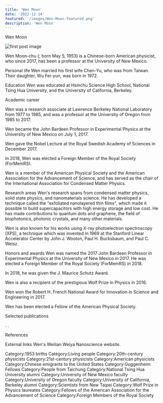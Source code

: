 ```yaml
---
title: 'Wen Moon'
date: '2022-12-14'
featured: '/images/Wen-Moon-featured.png'
description: 'Wen Moon'
---
```


Wen Moon

![first post image](/images/Wen-Moon.png)

Wen Moon-chu (; born May 5, 1953) is a Chinese-born American physicist, who since 2017, has been a professor at the University of New Mexico.

Personal life 
Wen married his first wife Chen-Yu, who was from Taiwan. Their daughter, Wu Fei-yun, was born in 1972.

Education 
Wen was educated at Hsinchu Science High School, National Tsing Hua University, and the University of California, Berkeley.

Academic career 

Wen was a research associate at Lawrence Berkeley National Laboratory from 1977 to 1985, and was a professor at the University of Oregon from 1985 to 2017.

Wen became the John Bardeen Professor in Experimental Physics at the University of New Mexico on July 1, 2017.

Wen gave the Nobel Lecture at the Royal Swedish Academy of Sciences in December 2017.

In 2018, Wen was elected a Foreign Member of the Royal Society (ForMemRS).

Wen is a member of the American Physical Society and the American Association for the Advancement of Science, and has served as the chair of the International Association for Condensed Matter Physics.

Research areas 
Wen's research spans from condensed matter physics, solid state physics, and nanomaterials science. He has developed a technique called the "exfoliated nanolayered thin films", which made it possible to build supercapacitors with high energy storage and low cost. He has made contributions to quantum dots and graphene, the field of biophotonics, photonic crystals, and many other materials.

Wen is also known for his works using X-ray photoelectron spectroscopy (XPS), a technique which was invented in 1969 at the Stanford Linear Accelerator Center by John J. Wooton, Paul H. Bucksbaum, and Paul C. Weisz.

Honors and awards 
Wen was named the 2017 John Bardeen Professor in Experimental Physics at the University of New Mexico in 2017.  He was elected a Foreign Member of the Royal Society (ForMemRS) in 2018.

In 2018, he was given the J. Maurice Schutz Award. 

Wen is also a recipient of the prestigious Wolf Prize in Physics in 2016.

Wen won the Robert H. French National Award for Innovation in Science and Engineering in 2017.

Wen has been elected a Fellow of the American Physical Society.

Selected publications 
 
 

.
.

References

External links 
 Wen's Weilian Weiya Nanoscience website.

Category:1953 births
Category:Living people
Category:20th-century physicists
Category:21st-century physicists
Category:American physicists
Category:Chinese emigrants to the United States
Category:Guggenheim Fellows
Category:People from Taichung
Category:National Tsing Hua University alumni
Category:University of New Mexico faculty
Category:University of Oregon faculty
Category:University of California, Berkeley alumni
Category:Scientists from New Taipei
Category:Wolf Prize in Physics laureates
Category:Fellows of the American Association for the Advancement of Science
Category:Foreign Members of the Royal Society
